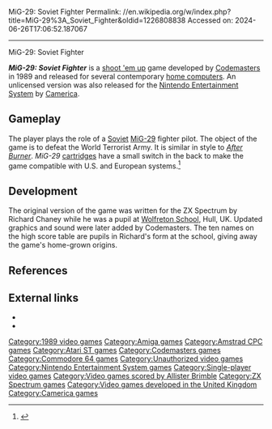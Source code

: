 MiG-29: Soviet Fighter
Permalink: //en.wikipedia.org/w/index.php?title=MiG-29%3A_Soviet_Fighter&oldid=1226808838
Accessed on: 2024-06-26T17:06:52.187067



------
MiG-29: Soviet Fighter
{{Short description|Shoot 'em up video game}}
{{Use dmy dates|date=April 2022}}
{{Infobox video game
|title= MiG-29: Soviet Fighter
|image= [[Image:MiG 29 Soviet Fighter cover.jpg|252px|Mig 29 Soviet Fighter]]
|caption=Cover art
|developer= Richard Chaney <br> Peter Williamson <small>(ports)</small>
<br>Paul Black <small>C64 conversion</small>
|composer =Allister Brimble (Amiga)
|publisher= [[Codemasters]]
|designer= 
|released=1989
|genre= [[Action games|Action]], [[shoot 'em up]]
|modes= [[Single-player video game|Single player]]
|platforms= [[Amstrad CPC]], [[Commodore 64]], [[Amiga]], [[Atari ST]], [[Nintendo Entertainment System|NES]], [[ZX Spectrum]]
}}
{{Video game reviews
|GameZone=NES: 65/100<ref>{{cite magazine|last=Horsham|first=Michael|date=September 1993|url=https://archive.org/details/nintendo-game-zone-11/page/54/mode/2up|title=Mig 29|magazine=[[Future Publishing|Game Zone]]|issue=11|pages=54–55|accessdate=June 30, 2021}}</ref>
}}

'''''MiG-29: Soviet Fighter''''' is a [[shoot 'em up]] game developed by [[Codemasters]] in 1989 and released for several contemporary [[home computer]]s. An unlicensed version was also released for the [[Nintendo Entertainment System]] by [[Camerica]].

==Gameplay==
The player plays the role of a [[Soviet Union|Soviet]] [[Mikoyan MiG-29|MiG-29]] fighter pilot. The object of the game is to defeat the World Terrorist Army. It is similar in style to ''[[After Burner]]''. ''MiG-29'' [[ROM cartridge|cartridge]]s have a small switch in the back to make the game compatible with U.S. and European systems.<ref>{{Cite web |url=http://games.ign.com/objects/025/025360.html |title=IGN: Camerica<!-- Bot generated title --> |access-date=2005-03-03 |archive-url=https://web.archive.org/web/20120206173508/http://games.ign.com/objects/025/025360.html |archive-date=2012-02-06 |url-status=dead }}</ref>

==Development==
The original version of the game was written for the ZX Spectrum by Richard Chaney while he was a pupil at [[Wolfreton School]], Hull, UK. Updated graphics and sound were later added by Codemasters. The ten names on the high score table are pupils in Richard's form at the school, giving away the game's home-grown origins.

==References==
{{Reflist}}

==External links==
* {{moby game|id=/mig-29-soviet-fighter|name=''MiG-29: Soviet Fighter''}}
* {{WoS game|id=0009377}}

{{Camerica}}
{{Authority control}}

[[Category:1989 video games]]
[[Category:Amiga games]]
[[Category:Amstrad CPC games]]
[[Category:Atari ST games]]
[[Category:Codemasters games]]
[[Category:Commodore 64 games]]
[[Category:Unauthorized video games]]
[[Category:Nintendo Entertainment System games]]
[[Category:Single-player video games]]
[[Category:Video games scored by Allister Brimble]]
[[Category:ZX Spectrum games]]
[[Category:Video games developed in the United Kingdom]]
[[Category:Camerica games]]


{{Shmup-videogame-stub}}